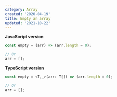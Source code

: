 ```yaml
---
category: Array
created: '2020-04-19'
title: Empty an array
updated: '2021-10-22'
---
```


**JavaScript version**

```js
const empty = (arr) => (arr.length = 0);

// Or
arr = [];
```

**TypeScript version**

```js
const empty = <T,_>(arr: T[]) => (arr.length = 0);

// Or
arr = [];
```
